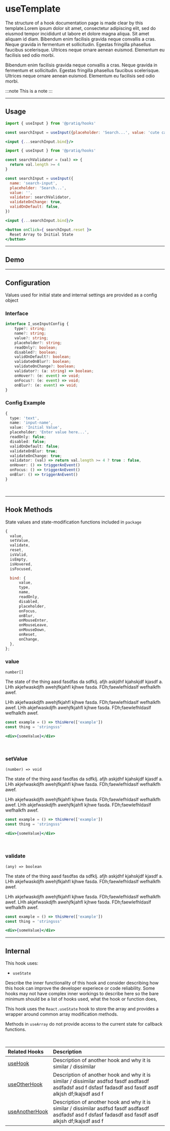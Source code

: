 
# useTemplate

The structure of a hook documentation page is made clear by this template.Lorem 
ipsum dolor sit amet, consectetur adipiscing elit, sed do eiusmod tempor 
incididunt ut labore et dolore magna aliqua. Sit amet aliquam id diam. Bibendum 
enim facilisis gravida neque convallis a cras. Neque gravida in fermentum et 
sollicitudin. Egestas fringilla phasellus faucibus scelerisque. Ultrices neque
 ornare aenean euismod. Elementum eu facilisis sed odio morbi. 

Bibendum enim facilisis gravida neque convallis a cras. Neque gravida in 
fermentum et sollicitudin. Egestas fringilla phasellus faucibus scelerisque. 
Ultrices neque ornare aenean euismod. Elementum eu facilisis sed odio morbi. 




:::note
This is a note
:::

<!-- :::caution Custom Title
This is a note with a custom title
::: -->



<!--=========================================================================-->
<hr />


## Usage

<Tabs>

<TabItem value='simple' label='Simple'>

```jsx
import { useInput } from '@pratiq/hooks'

const searchInput = useInput({placeholder: 'Search...', value: 'cute cats'})

<input {...searchInput.bind}/>
```

</TabItem>

<TabItem value='advanced' label='Advanced'>

```jsx
import { useInput } from '@pratiq/hooks'

const searchValidator = (val) => {
  return val.length >= 4
}

const searchInput = useInput({
  name: 'search-input', 
  placeholder: 'Search...', 
  value: '',
  validator: searchValidator,
  validateOnChange: true,
  validOnDefault: false,
})

<input {...searchInput.bind}/>

<button onClick={ searchInput.reset }>
  Reset Array to Initial State
</button>

```

</TabItem>

</Tabs>
























<!--=========================================================================-->

<hr />


## Demo

<DemoComponent />












 











<hr />

<!--=========================================================================-->


## Configuration

Values used for initial state and internal settings are provided as a config
object 


### Interface
```ts
interface I_useInputConfig {
    type?: string;
    name?: string;
    value?: string;
    placeholder?: string;
    readOnly?: boolean;
    disabled?: boolean;
    validOnDefault?: boolean;
    validateOnBlur?: boolean;
    validateOnChange?: boolean;
    validator?: (a: string) => boolean;
    onHover?: (e: event) => void;
    onFocus?: (e: event) => void;
    onBlur?: (e: event) => void;
}
```


### Config Example

```ts
{
  type: 'text',
  name: 'input-name',
  value: 'Initial Value',
  placeholder: 'Enter value here...',
  readOnly: false;
  disabled: false;
  validOnDefault: false;
  validateOnBlur: true;
  validateOnChange: true;
  validator: (val) => return val.length >= 4 ? true : false,
  onHover: () => triggerAnEvent()
  onFocus: () => triggerAnEvent()
  onBlur: () => triggerAnEvent()
}
```



<br />













<!--=========================================================================-->

<hr />

## Hook Methods

State values and state-modification functions included in `package`


```jsx
{
  value,
  setValue,
  validate,
  reset,
  isValid,
  isEmpty,
  isHovered,
  isFocused,

  bind: {
      value,
      type,
      name,
      readOnly,
      disabled,
      placeholder,
      onFocus,
      onBlur,
      onMouseEnter,
      onMouseLeave,
      onMouseDown,
      onReset,
      onChange,
  },
};
```

<!-- 
### Return Values

Return values may be complex and require an example in a codeblock...
A subheading, text and codeblock would be better
-->

<!-- | Key | Type | Description |
|:--|:--|:--|
`value` | string | A fake config option for stype-guide
`setValue` | string[] | Another placeholder config variable jkhas dfajk sdhflk alsdfkjha sdfkjh alkjsdf kajsdfhakj haksdjf kajhhsdf asdfh lkahldsfasd f  sdfahoiashd fklhawef hdsoify oawehf lkjadlkgj oiadfuv o;awehfkl alsk;dfj oaisudf oaiwejflkj asldkfjaosiuefoawefe
`validate` | | 
`reset` | | 
`isValid` | | 
`isEmpty` | | 
`isHovered` | | 
`isFocused` | | 
`bind` | | 
`bind.value` | | 
`bind.type` | | 
`bind.name` | | 
`bind.readOnly` | | 
`bind.disabled` | | 
`bind.placeHolder` | | 
`bind.onFocus` | | 
`bind.onBlur` | | 
`bind.onMouseEnter` | | 
`bind.onMouseLeave` | | 
`bind.onMouseDown` | | 
`bind.onReset` | | 
`bind.onChange` | |  -->


### value

`number[]`

The state of the thing aasd fasdfas da sdfklj. afjh askjdhf kjahskjdf kjasdf a.
LHh akjefwaskdjfh awehjfkjahfl kjhwe fasda. FDh;faewlefhldaslf wefhalkfh awef.

LHh akjefwaskdjfh awehjfkjahfl kjhwe fasda. FDh;faewlefhldaslf wefhalkfh awef.
LHh akjefwaskdjfh awehjfkjahfl kjhwe fasda. FDh;faewlefhldaslf wefhalkfh awef.

```jsx
const example = () => thisHere(['example'])
const thing = 'stringsss'

<div>{someValue}</div>
```

<br />

### setValue 

`(number) => void`

The state of the thing aasd fasdfas da sdfklj. afjh askjdhf kjahskjdf kjasdf a.
LHh akjefwaskdjfh awehjfkjahfl kjhwe fasda. FDh;faewlefhldaslf wefhalkfh awef.

LHh akjefwaskdjfh awehjfkjahfl kjhwe fasda. FDh;faewlefhldaslf wefhalkfh awef.
LHh akjefwaskdjfh awehjfkjahfl kjhwe fasda. FDh;faewlefhldaslf wefhalkfh awef.

```jsx
const example = () => thisHere(['example'])
const thing = 'stringsss'

<div>{someValue}</div>
```


<br />

### validate 

`(any) => boolean`

The state of the thing aasd fasdfas da sdfklj. afjh askjdhf kjahskjdf kjasdf a.
LHh akjefwaskdjfh awehjfkjahfl kjhwe fasda. FDh;faewlefhldaslf wefhalkfh awef.

LHh akjefwaskdjfh awehjfkjahfl kjhwe fasda. FDh;faewlefhldaslf wefhalkfh awef.
LHh akjefwaskdjfh awehjfkjahfl kjhwe fasda. FDh;faewlefhldaslf wefhalkfh awef.

```jsx
const example = () => thisHere(['example'])
const thing = 'stringsss'

<div>{someValue}</div>
```




















<!--=========================================================================-->

<hr />


## Internal

This hook uses:

- `useState`

Describe the inner functionality of this hook and consider describing how this
hook can improve the developer experiece or code reliability. Some hooks may 
not have complex inner workings to describe here so the bare minimum should be 
a list of hooks used, what the hook or function does, 

This hook uses the `React.useState` hook to store the array and provides 
a wrapper around common array modification methods. 

Methods in `useArray` do
not provide access to the current state for callback functions.












<!--=========================================================================-->

<!--
  Create a component that takes an array of related hooks (name, link, descr)
  and renders a full width table with clickable links to the related docs
-->

<br />


| Related Hooks | Description |
|:--|:--|  
[useHook](#) | Description of another hook and why it is similar / dissimilar 
[useOtherHook](#) | Description of another hook and why it is similar / dissimilar asdfsd fasdf asdfasdf asdfadsf asd f dsfasf fadasdf asd fasdf asdf alkjsh df;lkajsdf asd f
[useAnotherHook](#) | Description of another hook and why it is similar / dissimilar asdfsd fasdf asdfasdf asdfadsf asd f dsfasf fadasdf asd fasdf asdf alkjsh df;lkajsdf asd f
<br />
